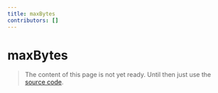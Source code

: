 ```yaml
---
title: maxBytes
contributors: []
---
```


# maxBytes

> The content of this page is not yet ready. Until then just use the [source code](https://github.com/fabian-hiller/valibot/blob/main/library/src/validations/maxBytes/maxBytes.ts).
